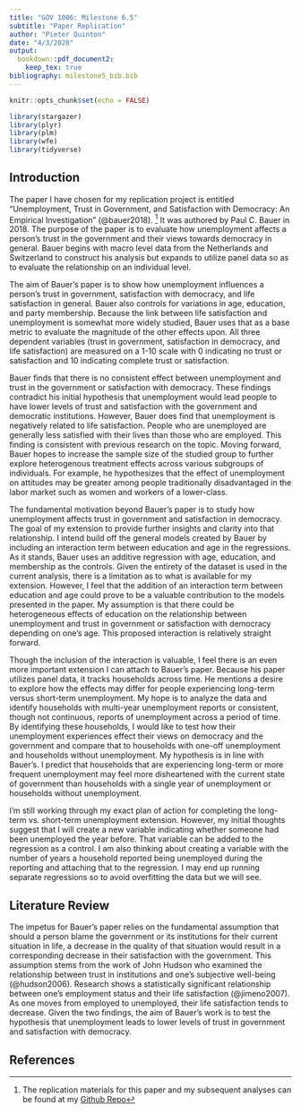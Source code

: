 ```yaml
---
title: "GOV 1006: Milestone 6.5"
subtitle: "Paper Replication"
author: "Pieter Quinton"
date: "4/3/2020"
output: 
  bookdown::pdf_document2:
    keep_tex: true
bibliography: milestone5_bib.bib
---
```


```r
knitr::opts_chunk$set(echo = FALSE)

library(stargazer)
library(plyr)
library(plm)
library(wfe)
library(tidyverse)
```

## Introduction

The paper I have chosen for my replication project is entitled "Unemployment, Trust in Government, and Satisfaction with Democracy: An Empirical Investigation" (@bauer2018). ^[The replication materials for this paper and my subsequent analyses can be found at my [Github Repo](https://github.com/PGQuinton/gov1006-finalproject-2.0)] It was authored by Paul C. Bauer in 2018. The purpose of the paper is to evaluate how unemployment affects a person's trust in the government and their views towards democracy in general. Bauer begins with macro level data from the Netherlands and Switzerland to construct his analysis but expands to utilize panel data so as to evaluate the relationship on an individual level. 

The aim of Bauer's paper is to show how unemployment influences a person's trust in government, satisfaction with democracy, and life satisfaction in general. Bauer also controls for variations in age, education, and party membership. Because the link between life satisfaction and unemployment is somewhat more widely studied, Bauer uses that as a base metric to evaluate the magnitude of the other effects upon. All three dependent variables (trust in government, satisfaction in democracy, and life satisfaction) are measured on a 1-10 scale with 0 indicating no trust or satisfaction and 10 indicating complete trust or satisfaction.

Bauer finds that there is no consistent effect between unemployment and trust in the government or satisfaction with democracy. These findings contradict his initial hypothesis that unemployment would lead people to have lower levels of trust and satisfaction with the government and democratic institutions. However, Bauer does find that unemployment is negatively related to life satisfaction. People who are unemployed are generally less satisfied with their lives than those who are employed. This finding is consistent with previous research on the topic. Moving forward, Bauer hopes to increase the sample size of the studied group to further explore heterogenous treatment effects across various subgroups of individuals. For example, he hypothesizes that the effect of unemployment on attitudes may be greater among people traditionally disadvantaged in the labor market such as women and workers of a lower-class.

The fundamental motivation beyond Bauer’s paper is to study how unemployment affects trust in government and satisfaction in democracy. The goal of my extension to provide further insights and clarity into that relationship. I intend build off the general models created by Bauer by including an interaction term between education and age in the regressions. As it stands, Bauer uses an additive regression with age, education, and membership as the controls. Given the entirety of the dataset is used in the current analysis, there is a limitation as to what is available for my extension. However, I feel that the addition of an interaction term between education and age could prove to be a valuable contribution to the models presented in the paper. My assumption is that there could be heterogeneous effects of education on the relationship between unemployment and trust in government or satisfaction with democracy depending on one's age. This proposed interaction is relatively straight forward.

Though the inclusion of the interaction is valuable, I feel there is an even more important extension I can attach to Bauer’s paper. Because his paper utilizes panel data, it tracks households across time. He mentions a desire to explore how the effects may differ for people experiencing long-term versus short-term unemployment. My hope is to analyze the data and identify households with multi-year unemployment reports or consistent, though not continuous, reports of unemployment across a period of time. By identifying these households, I would like to test how their unemployment experiences effect their views on democracy and the government and compare that to households with one-off unemployment and households without unemployment. My hypothesis is in line with Bauer’s. I predict that households that are experiencing long-term or more frequent unemployment may feel more disheartened with the current state of government than households with a single year of unemployment or households without unemployment. 

I’m still working through my exact plan of action for completing the long-term vs. short-term unemployment extension. However, my initial thoughts suggest that I will create a new variable indicating whether someone had been unemployed the year before. That variable can be added to the regression as a control. I am also thinking about creating a variable with the number of years a household reported being unemployed during the reporting and attaching that to the regression. I may end up running separate regressions so to avoid overfitting the data but we will see. 


## Literature Review

The impetus for Bauer's paper relies on the fundamental assumption that should a person blame the government or its institutions for their current situation in life, a decrease in the quality of that situation would result in a corresponding decrease in their satisfaction with the government. This assumption stems from the work of John Hudson who examined the relationship between trust in institutions and one's subjective well-being (@hudson2006). Research shows a statistically significant relationship between one's employment status and their life satisfaction (@jimeno2007). As one moves from employed to unemployed, their life satisfaction tends to decrease. Given the two findings, the aim of Bauer's work is to test the hypothesis that unemployment leads to lower levels of trust in government and satisfaction with democracy.  


\newpage

## References